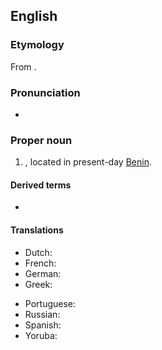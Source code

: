 ==English==
{{wikipedia}}

===Etymology===
From {{bor|en|fon|[[dã]] [[homè]]||belly of Dã; snake's belly}}. {{attention|en|Via another language? When was it first attested?}}

===Pronunciation===
* {{IPA|en|/dəˈhəʊmi/}}

===Proper noun===
{{en-proper noun}}

# {{senseid|en|Q468814}}{{lb|en|historical}} {{place|en|former country|cont/Africa}}, located in present-day [[Benin]].

====Derived terms====
* {{l|en|Dahomeyan}}

====Translations====
{{trans-top|former country in Africa}}
* Dutch: {{t+|nl|Dahomey|n}}
* French: {{t+|fr|Dahomey|m}}
* German: {{t+|de|Dahomey|n}}
* Greek: {{t+|el|Δαχομέη|f}}
{{trans-mid}}
* Portuguese: {{t|pt|Daomé|m}}
* Russian: {{t+|ru|Дагомея|f}}
* Spanish: {{t+|es|Dahomey}}
* Yoruba: {{t|yo|Ìdàhọ̀mì}}
{{trans-bottom}}